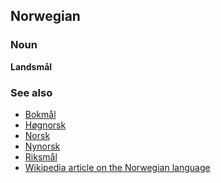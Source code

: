 ==Norwegian==
===Noun===
'''Landsmål'''

===See also===
*[[Bokmål]]
*[[Høgnorsk]]
*[[Norsk]]
*[[Nynorsk]]
*[[Riksmål]]
*[[w:Norwegian language|Wikipedia article on the Norwegian language]]